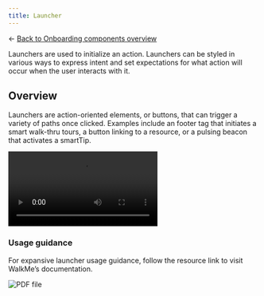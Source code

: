 ```yaml
---
title: Launcher
---
```


← [Back to Onboarding components overview](/components/onboarding/overview#walkme-components)

<PageDescription>

Launchers are used to initialize an action. Launchers can be styled in various ways to express intent and set expectations for what action will occur when the user interacts with it.

</PageDescription>

## Overview

Launchers are action-oriented elements, or buttons, that can trigger a variety of paths once clicked. Examples include an footer tag that initiates a smart walk-thru tours, a button linking to a resource, or a pulsing beacon that activates a smartTip.

<Row>
<Column colMd={8} colLg={8}>

<Video src="images/launcher-01.mp4" autoPlay loop>
    <track kind="captions" src="images/launcher-01.mp4" />
</Video>

</Column>
</Row>

### Usage guidance

For expansive launcher usage guidance, follow the resource link to visit WalkMe’s documentation.

<Row className="resource-card-group">
  <Column colMd={4} colLg={4} noGutterSm>
    <ResourceCard
      subTitle="Launcher guidance"
      actionIcon="launch"
      aspectRatio="2:1"
      href="https://support.walkme.com/knowledge-base/launchers/">

![PDF file](images/walkme.png)

  </ResourceCard>
  </Column>
</Row>